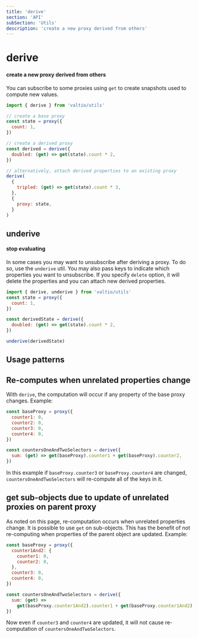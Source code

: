 ```yaml
---
title: 'derive'
section: 'API'
subSection: 'Utils'
description: 'create a new proxy derived from others'
---
```


# derive

#### create a new proxy derived from others

You can subscribe to some proxies using `get` to create snapshots used to compute new values.

```js
import { derive } from 'valtio/utils'

// create a base proxy
const state = proxy({
  count: 1,
})

// create a derived proxy
const derived = derive({
  doubled: (get) => get(state).count * 2,
})

// alternatively, attach derived properties to an existing proxy
derive(
  {
    tripled: (get) => get(state).count * 3,
  },
  {
    proxy: state,
  }
)
```

## underive

#### stop evaluating

In some cases you may want to unsubscribe after deriving a proxy. To do so, use the `underive` util. You may also pass keys to indicate which properties you want to unsubscribe. If you specify `delete` option, it will delete the properties
and you can attach new derived properties.

```js
import { derive, underive } from 'valtio/utils'
const state = proxy({
  count: 1,
})

const derivedState = derive({
  doubled: (get) => get(state).count * 2,
})

underive(derivedState)
```

## Usage patterns

## Re-computes when unrelated properties change

With `derive`, the computation will occur if any property of the base proxy changes. Example:

```javascript
const baseProxy = proxy({
  counter1: 0,
  counter2: 0,
  counter3: 0,
  counter4: 0,
})

const countersOneAndTwoSelectors = derive({
  sum: (get) => get(baseProxy).counter1 + get(baseProxy).counter2,
})
```

In this example if `baseProxy.counter3` or `baseProxy.counter4` are changed, `countersOneAndTwoSelectors` will re-compute all of the keys in it.

## get sub-objects due to update of unrelated proxies on parent proxy

As noted on this page, re-computation occurs when unrelated properties change. It is possible to use `get` on sub-objects. This has the benefit of not re-computing when properties of the parent object are updated. Example:

```javascript
const baseProxy = proxy({
  counter1And2: {
    counter1: 0,
    counter2: 0,
  },
  counter3: 0,
  counter4: 0,
})

const countersOneAndTwoSelectors = derive({
  sum: (get) =>
    get(baseProxy.counter1And2).counter1 + get(baseProxy.counter1And2).counter2,
})
```

Now even if `counter3` and `counter4` are updated, it will not cause re-computation of `countersOneAndTwoSelectors`.
